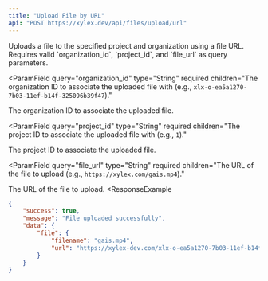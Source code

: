```yaml
---
title: "Upload File by URL"
api: "POST https://xylex.dev/api/files/upload/url"
---
```


<Card title="Endpoint Description" icon="info" horizontal>
  Uploads a file to the specified project and organization using a file URL. Requires valid `organization_id`, `project_id`, and `file_url` as query parameters.
</Card>

<ParamField
  query="organization_id"
  type="String"
  required
  children="The organization ID to associate the uploaded file with (e.g., `xlx-o-ea5a1270-7b03-11ef-b14f-325096b39f47`)."
>
  The organization ID to associate the uploaded file.
</ParamField>

<ParamField
  query="project_id"
  type="String"
  required
  children="The project ID to associate the uploaded file with (e.g., `1`)."
>
  The project ID to associate the uploaded file.
</ParamField>

<ParamField
  query="file_url"
  type="String"
  required
  children="The URL of the file to upload (e.g., `https://xylex.com/gais.mp4`)."
>
  The URL of the file to upload.
</ParamField>
<ResponseExample 
```json Response
{
    "success": true,
    "message": "File uploaded successfully",
    "data": {
        "file": {
            "filename": "gais.mp4",
            "url": "https://xylex-dev.com/xlx-o-ea5a1270-7b03-11ef-b14f-325096b39f47_1_gais.mp4"
        }
    }
}
```
</ResponseExample>
